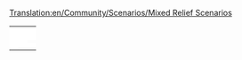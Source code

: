 [[Translation:en/Community/Scenarios/Mixed Relief Scenarios]]
{{en/Community/Scenarios/Scenarios by relief}}

{|
|- valign="top"
|style="border:none;background:white"|
{{en/Scenario/Italy}}

|style="border:none;background:white"|
{{en/Scenario/Kloof}}

|style="border:none;background:white"|
{{en/Scenario/Europe}}

|- valign="top"
|style="border:none;background:white"|
{{en/Scenario/United Kingdom}}

|style="border:none;background:white"|
{{en/Scenario/Get Your Ships}}

|style="border:none;background:white"|
{{en/Scenario/Climb up the Mountains}}

|- valign="top"
|style="border:none;background:white"|
{{en/Scenario/Lakes}}

|style="border:none;background:white"|
{{en/Scenario/Desert Tracking}}

|style="border:none;background:white"|
{{en/Scenario/New Industries 2}}

|- valign="top"
|style="border:none;background:white"|
{{en/Scenario/The Barrens}}

|style="border:none;background:white"|
{{en/Scenario/CarstsWorldScenario}}

|style="border:none;background:white"|
{{en/Scenario/Cuba}}

|- valign="top"
|style="border:none;background:white"|
{{en/Scenario/Whistler}}

|style="border:none;background:white"|
{{en/Scenario/South West France}}

|-
|style="border:none;background:white"|
{{en/Scenario/German Reunification}}

|style="border:none;background:white"|
{{en/Scenario/Home Delivery}}

|style="border:none;background:white"|
{{en/Scenario/UltimaV Britannia}}

|-
|style="border:none;background:white"|
{{en/Scenario/Colorado}}
|}